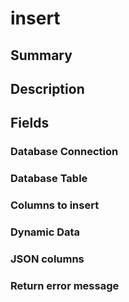 
# insert

## Summary

<Tooltip components={props.components} />

## Description

<Description components={props.components} />

## Fields

### Database Connection

<Field0 components={props.components} />

### Database Table

<Field1 components={props.components} />

### Columns to insert

<Field2 components={props.components} />

### Dynamic Data

<Field3 components={props.components} />

### JSON columns

<Field4 components={props.components} />

### Return error message

<Field5 components={props.components} />

